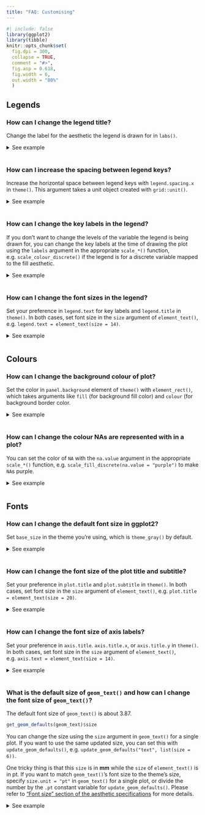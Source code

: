 ```yaml
---
title: "FAQ: Customising"
---
```


```{=html}
<style>
  .content h3 {
    margin-top: -30px !important;
  }
  
  details {
    margin-bottom: 40px;
  }
</style>
```
```r
#| include: false
library(ggplot2)
library(tibble)
knitr::opts_chunk$set(
  fig.dpi = 300, 
  collapse = TRUE, 
  comment = "#>",
  fig.asp = 0.618,
  fig.width = 6,
  out.width = "80%"
  )
```

## Legends

### How can I change the legend title?

Change the label for the aesthetic the legend is drawn for in `labs()`.

<details>

<summary>See example</summary>

By default your legend label will be the name of the variable that is mapped to the aesthetic the legend is drawn for.
You can change the title of your legend using `labs()`.

```r
#| fig.alt: "A scatter plot showing the highway miles per gallon on the x-axis
#|  and city miles per gallon on the y-axis. The points are coloured by three
#|  types of drive train, which is displayed in a legend with the title 'Drive
#|  train'."
ggplot(mpg, aes(x = hwy, y = cty, color = drv)) +
  geom_point() +
  labs(color = "Drive train")
```

If a legend is drawn for multiple aesthetics, you'll want to update the title for all of them.

```r
#| fig.alt:
#| - "A scatter plot showing the highway miles per gallon on the x-axis
#|  and city miles per gallon on the y-axis. The point shapes and colours 
#|  indicate three types of drive train. The shapes and colours are displayed in
#|  separate legends titled 'drv' and 'Drive train' respectively."
#| - "A scatter plot showing the highway miles per gallon on the x-axis
#|  and city miles per gallon on the y-axis. The point shapes and colours 
#|  indicate three types of drive train. The shapes and colours are displayed in
#|  a single legend titled 'Drive train'."
#|
# not this
ggplot(mpg, aes(x = hwy, y = cty, color = drv, shape = drv)) +
  geom_point() +
  labs(color = "Drive train")

# but this
ggplot(mpg, aes(x = hwy, y = cty, color = drv, shape = drv)) +
  geom_point() +
  labs(color = "Drive train", shape = "Drive train")
```

</details>

### How can I increase the spacing between legend keys?

Increase the horizontal space between legend keys with `legend.spacing.x` in `theme()`.
This argument takes a unit object created with `grid::unit()`.

<details>

<summary>See example</summary>

If you have a horizontal legend, generally placed on top or bottom of the plot with `legend.position = "top"` or `"bottom"`, you can change the spacing between legend keys with `legend.spacing.x`.
You can supply a unit object to this argument, e.g. `unit(1.0, "cm")` for 1 cm space between legend keys.
See the documentation for `grid::unit()` for more options for units.

```r
#| fig.alt: "A scatter plot showing the highway miles per gallon on the x-axis
#|  and city miles per gallon on the y-axis. The points are coloured by three
#|  types of drive train, which is displayed in a legend at the bottom of the 
#|  plot in a horizontal orientation. Legend elements are spaced widely apart."
ggplot(mpg, aes(x = hwy, y = cty, color = drv)) +
  geom_point() +
  theme(
    legend.position = "bottom", 
    legend.spacing.x = unit(1.0, "cm")
    )
```

For vertical legends changing `legend.spacing.y` changes the space between the legend title and the keys, but not between the keys, e.g. see the large space between the legend title and keys.

```r
#| fig.alt: "A scatter plot showing the highway miles per gallon on the x-axis
#|  and city miles per gallon on the y-axis. The points are coloured by three
#|  types of drive train, which is displayed in a legend at the right of the 
#|  plot. In the legend, there is a large space between the title and keys."
ggplot(mpg, aes(x = hwy, y = cty, color = drv)) +
  geom_point() +
  theme(legend.spacing.y = unit(3.0, "cm"))
```

In order to change the space between the legend keys, you can first make the key size bigger with `legend.key.size` and then remove the grey background color with `legend.key`.

```r
#| fig.alt: "A scatter plot showing the highway miles per gallon on the x-axis
#|  and city miles per gallon on the y-axis. The points are coloured by three
#|  types of drive train, which is displayed in a legend at the right of the 
#|  plot. In the legend, elements are placed widely apart and the title is
#|  to the left of the keys."
ggplot(mpg, aes(x = hwy, y = cty, color = drv)) +
  geom_point() +
  theme(
    legend.key.size = unit(1.5, "cm"),
    legend.key = element_rect(color = NA, fill = NA)
    )
```

Note that the legend title is no longer aligned with the keys with this approach.
You can also shift it over with the `hjust` setting of `legend.title`.

```r
#| fig.alt: "A scatter plot showing the highway miles per gallon on the x-axis
#|  and city miles per gallon on the y-axis. The points are coloured by three
#|  types of drive train, which is displayed in a legend at the right of the 
#|  plot. In the legend, elements are placed widely apart and the title is
#|  aligned with the keys."
ggplot(mpg, aes(x = hwy, y = cty, color = drv)) +
  geom_point() +
  theme(
    legend.key.size = unit(1.5, "cm"),
    legend.key = element_rect(color = NA, fill = NA),
    legend.title = element_text(hjust = 0.5)
  )
```

</details>

### How can I change the key labels in the legend?

If you don't want to change the levels of the variable the legend is being drawn for, you can change the key labels at the time of drawing the plot using the `labels` argument in the appropriate `scale_*()` function, e.g. `scale_colour_discrete()` if the legend is for a discrete variable mapped to the fill aesthetic.

<details>

<summary>See example</summary>

The `labels` argument of `scale_*` functions takes named vectors, which what we would recommend using for relabeling keys in a legend.
Using named lists allows you to declare explicitly which label is assigned to which level, without having to keep track of level order.

```r
#| fig.alt: "A scatter plot showing the highway miles per gallon on the x-axis
#|  and city miles per gallon on the y-axis. The points are coloured by three
#|  types of drive train, which is displayed in a legend at the right of the 
#|  plot. The legend items are name '4-wheel drive', 'Front-wheel drive' and
#|  'Rear-wheel drive' from top to bottom."
ggplot(mpg, aes(x = hwy, y = cty, color = drv)) +
  geom_point() +
  scale_color_discrete(
    labels = c("4" = "4-wheel drive", 
               "f" = "Front-wheel drive", 
               "r" = "Rear-wheel drive")
    )
```

</details>

### How can I change the font sizes in the legend?

Set your preference in `legend.text` for key labels and `legend.title` in `theme()`.
In both cases, set font size in the `size` argument of `element_text()`, e.g. `legend.text = element_text(size = 14)`.

<details>

<summary>See example</summary>

Font characteristics of a legend can be controlled with the `legend.text` and `legend.title` elements of `theme()`.
You can use the following for 14 pts text for legend key labels and 10 pts text for legend title.
(Note that this doesn't result in a visually pleasing legend, by default ggplot2 uses a larger font size for the legend title than the legend text.)

```r
#| fig.alt: "A scatter plot showing the highway miles per gallon on the x-axis
#|  and city miles per gallon on the y-axis. The points are coloured by seven 
#|  types of cars, which is displayed in the legend on the right of the plot.
#|  The labels in the legend have a larger font size than the title."
ggplot(mpg, aes(x = hwy, y = cty, color = class)) +
  geom_point() +
  theme(
    legend.text = element_text(size = 14),
    legend.title = element_text(size = 10)
  )
```

For further customization of legend text, see the documentation for `element_text()`, e.g. you can change font colors or font face as well.

```r
#| fig.alt: "A scatter plot showing the highway miles per gallon on the x-axis
#|  and city miles per gallon on the y-axis. The points are coloured by seven 
#|  types of cars, which is displayed in the legend on the right of the plot.
#|  The labels in the legends have a large, red font. The title has a smaller,
#|  black font and is in bold and italic."
ggplot(mpg, aes(x = hwy, y = cty, color = class)) +
  geom_point() +
  theme(
    legend.text = element_text(size = 14, color = "red"),
    legend.title = element_text(size = 10, face = "bold.italic")
  )
```

</details>

## Colours

### How can I change the background colour of plot?

Set the color in `panel.background` element of `theme()` with `element_rect()`, which takes arguments like `fill` (for background fill color) and `colour` (for background border color.

<details>

<summary>See example</summary>

You can set the background colour of the plot with `panel.background` in `theme()`.
In the following example the border is made thicker with `linewidth = 3` to

```r
#| fig.alt: "A scatter plot showing the highway miles per gallon on the x-axis
#|  and city miles per gallon on the y-axis. The panel background of the plot
#|  is light blue and is outlined in red with a thick stroke."
ggplot(mpg, aes(x = hwy, y = cty)) +
  geom_point() +
  theme(panel.background = element_rect(fill = "lightblue", colour = "red", linewidth = 3))
```

If you want to change the colour of the plotting area but not the panel where the panel, you can so the same thing with `plot.background`.

```r
#| fig.alt: "A scatter plot showing the highway miles per gallon on the x-axis
#|  and city miles per gallon on the y-axis. The plot background is light blue 
#|  and is outlined in red with a thick stroke. The panel background remains 
#|  grey."
ggplot(mpg, aes(x = hwy, y = cty)) +
  geom_point() +
  theme(plot.background = element_rect(fill = "lightblue", colour = "red", linewidth = 3))
```

Note that ggplot2 has a variety of [complete themes](https://ggplot2.tidyverse.org/reference/ggtheme.html) that might already do what you're hoping to accomplish.
For example, if you prefer a more minimal look to your plots, without the grey background, you might try `theme_minimal()`.

```r
#| fig.alt: "A scatter plot showing the highway miles per gallon on the x-axis
#|  and city miles per gallon on the y-axis. There is no visible panel 
#|  background and grid lines are in light grey."
ggplot(mpg, aes(x = hwy, y = cty)) +
  geom_point() +
  theme_minimal()
```

And you can continue customization based on one of these themes.

```r
#| fig.alt: "A scatter plot showing the highway miles per gallon on the x-axis
#|  and city miles per gallon on the y-axis. There is no visible panel 
#|  background and grid lines are in light grey. The plot as a whole is outlined
#|  by a thick red line."
ggplot(mpg, aes(x = hwy, y = cty)) +
  geom_point() +
  theme_minimal() +
  theme(plot.background = element_rect(colour = "red", linewidth = 3))
```

You might also find the [**thematic**](https://rstudio.github.io/thematic/) package useful for simplified theming of your plots.

</details>

### How can I change the colour NAs are represented with in a plot?

You can set the color of `NA` with the `na.value` argument in the appropriate `scale_*()` function, e.g. `scale_fill_discrete(na.value = "purple")` to make `NA`s purple.

<details>

<summary>See example</summary>

Suppose you have the following data frame with two discrete variables, one of which has an `NA`.

```r
df <- tibble::tribble(
  ~group, ~outcome,
  1,      "yes",
  1,      "no",
  2,      "yes",
  2,      "no",
  2,      "no",
  2,      NA 
)
```

By default, ggplot2 uses grey to represent `NA`s.

```r
#| fig.alt: "A stacked bar chart showing two groups on the x-axis and counts
#|  on the y-axis. Within a stacked bar, two different outcomes and 'NA's are 
#|  distinguished by fill colour."
ggplot(df, aes(x = group, fill = outcome)) +
  geom_bar()
```

You can change the color of `NA` with `scale_fill_discrete()` in this case, e.g. make it purple.

```r
#| fig.alt: "A stacked bar chart showing two groups on the x-axis and counts
#|  on the y-axis. Within a stacked bar, two different outcomes and 'NA's are 
#|  distinguished by fill colour. The 'NA' fill colour is purple."
ggplot(df, aes(x = group, fill = outcome)) +
  geom_bar() +
  scale_fill_discrete(na.value = "purple")
```

You can also set the color to `"transparent"`.
In the plot below this is shown with `theme_minimal()` to demonstrate how that looks on a plot with a transparent background.
Note that while this is possible, setting the colour to transparent as such wouldn't be recommended in this particular case as it gives the appearance of a floating bar.

```r
#| fig.alt: "A stacked bar chart showing two groups on the x-axis and counts
#|  on the y-axis. Within a stacked bar, two different outcomes and 'NA's are 
#|  distinguished by fill colour. The 'NA' fill colour is transparent, giving
#|  the appearance that one of the stacked bars is floating."
ggplot(df, aes(x = group, fill = outcome)) +
  geom_bar() +
  scale_fill_discrete(na.value = "transparent") +
  theme_minimal()
```

</details>

## Fonts

### How can I change the default font size in ggplot2?

Set `base_size` in the theme you're using, which is `theme_gray()` by default.

<details>

<summary>See example</summary>

The base font size is 11 pts by default.
You can change it with the `base_size` argument in the theme you're using.
See the [complete theme documentation](https://ggplot2.tidyverse.org/reference/ggtheme.html) for more high level options you can set.

```r
#| fig.alt: "A scatter plot showing the highway miles per gallon on the x-axis
#|  and city miles per gallon on the y-axis. The points are coloured by seven
#|  types of car. All text sizes in the axes and legend are large."
ggplot(mpg, aes(x = hwy, y = cty, color = class)) +
  geom_point() +
  theme_gray(base_size = 18)
```

If you would like all plots within a session/document to use a particular base size, you can set it with `set_theme()`.
Run the following at the beginning of your session or include on top of your R Markdown document.

```r
#| eval: false
set_theme(theme_gray(base_size = 18))
```

</details>

### How can I change the font size of the plot title and subtitle?

Set your preference in `plot.title` and `plot.subtitle` in `theme()`.
In both cases, set font size in the `size` argument of `element_text()`, e.g. `plot.title = element_text(size = 20)`.

<details>

<summary>See example</summary>

Font characteristics of plot titles and subtitles can be controlled with the `plot.title` and `plot.subtitle` elements of `theme()`.
You can use the following for 20 pts text for the plot title and 15 pts text for the plot subtitle.

```r
#| fig.alt: "A scatter plot showing the highway miles per gallon on the x-axis
#|  and city miles per gallon on the y-axis. The plot has a large title 
#|  displaying 'This is the plot title' and a less large subtitle displaying 
#|  'And this is the subtitle' at the top of the plot."
ggplot(mpg, aes(x = hwy, y = cty)) +
  geom_point() +
  labs(
    title = "This is the plot title",
    subtitle = "And this is the subtitle"
  ) +
  theme(
    plot.title = element_text(size = 20),
    plot.subtitle = element_text(size = 15)
  )
```

For further customization of plot title and subtitle, see the documentation for `element_text()`, e.g. you can change font colors or font face as well.

```r
#| fig.alt: "A scatter plot showing the highway miles per gallon on the x-axis
#|  and city miles per gallon on the y-axis. The plot has a large red title 
#|  displaying 'This is the plot title' and a less large subtitle in bold and 
#|  italic displaying 'And this is the subtitle' at the top of the plot."
ggplot(mpg, aes(x = hwy, y = cty)) +
  geom_point() +
  labs(
    title = "This is the plot title",
    subtitle = "And this is the subtitle"
  ) +
  theme(
    plot.title = element_text(size = 20, color = "red"),
    plot.subtitle = element_text(size = 15, face = "bold.italic")
  )
```

</details>

### How can I change the font size of axis labels?

Set your preference in `axis.title`.
`axis.title.x`, or `axis.title.y` in `theme()`.
In both cases, set font size in the `size` argument of `element_text()`, e.g. `axis.text = element_text(size = 14)`.

<details>

<summary>See example</summary>

Font characteristics of axis labels can be controlled with `axis.title.x` or `axis.title.y` (or `axis.title` if you the same settings for both axes).

```r
#| fig.alt: "A scatter plot showing the highway miles per gallon on the x-axis
#|  and city miles per gallon on the y-axis. The x-axis title displays 
#|  'This is HUGE' in a large font size, and the y-axis title displays 
#|  'This is small' in a smaller font size."
ggplot(mpg, aes(x = hwy, y = cty)) +
  geom_point() +
  labs(
    x = "This is HUGE",
    y = "This is small"
  ) +
  theme(
    axis.title.x = element_text(size = 20),
    axis.title.y = element_text(size = 10)
  )
```

For further customization of plot title and subtitle, see the documentation for `element_text()`, e.g. you can change font colors or font face as well.

```r
#| fig.alt: "A scatter plot showing the highway miles per gallon on the x-axis
#|  and city miles per gallon on the y-axis. The x-axis title displays 
#|  'This is HUGE' in a large, red font, and the y-axis title displays 
#|  'This is tiny' in a smaller, bold and italic font."
ggplot(mpg, aes(x = hwy, y = cty)) +
  geom_point() +
  labs(
    x = "This is HUGE",
    y = "This is tiny"
  ) +
  theme(
    axis.title.x = element_text(size = 20, color = "red"),
    axis.title.y = element_text(size = 10, face = "bold.italic")
  )
```

You can also change the size of the axis text (e.g. numbers at the axis ticks) using `axis.text` (or `axis.text.x` and `axis.text.y` if you want to set different sizes).

```r
#| fig.alt: "A scatter plot showing the highway miles per gallon on the x-axis
#|  and city miles per gallon on the y-axis. Both the x and the y axis titles
#|  display 'The axis labels are the same size' in a large font. Both axis 
#|  labels are displayed in a larger, blue font."
ggplot(mpg, aes(x = hwy, y = cty)) +
  geom_point() +
  labs(
    x = "The axis labels are the same size",
    y = "The axis labels are the same size"
  ) +
  theme(
    axis.title = element_text(size = 16),
    axis.text = element_text(size = 20, color = "blue")
  )
```

</details>

### What is the default size of `geom_text()` and how can I change the font size of `geom_text()`?

The default font size of `geom_text()` is about 3.87.

```r
get_geom_defaults(geom_text)$size
```

You can change the size using the `size` argument in `geom_text()` for a single plot. If you want to use the same updated size, you can set this with `update_geom_defaults()`, e.g. `update_geom_defaults("text", list(size = 6))`.

One tricky thing is that this `size` is in **mm** while the `size` of `element_text()` is in pt.
If you want to match `geom_text()`'s font size to the theme's size,
specify `size.unit = "pt"` in `geom_text()` for a single plot,
or divide the number by the `.pt` constant variable for `update_geom_defaults()`.
Please refer to ["Font size" section of the aesthetic specifications](https://ggplot2.tidyverse.org/articles/ggplot2-specs.html#font-size) for more details.

<details>

<summary>See example</summary>

Suppose you have the following data frame and visualization.

```r
#| fig.alt: "A plot showing text at diagonal positions with the labels 'two', 
#| 'three' and 'four'."
df <- tibble::tribble(
  ~x, ~y, ~name,
  2,  2,  "two",
  3,  3,  "three",
  4,  4,  "four"
)

ggplot(df, aes(x = x, y = y, label = name)) +
  geom_text()
```

You can set the size of the text with the following.

```r
#| fig.alt: "A plot showing larger text at diagonal positions with the labels 
#| 'two', 'three' and 'four'."
ggplot(df, aes(x = x, y = y, label = name)) +
  geom_text(size = 6)
```

Or you can map it to the `size` `aes`thetic. In the following size is determined by the `x` value with `scale_size_identity()`.

```r
#| fig.alt: "A plot showing text at diagonal positions with the labels 'two',
#|  'three' and 'four' that increase in size from left to right."
ggplot(df, aes(x = x, y = y, label = name)) +
  geom_text(aes(size = x)) +
  scale_size_identity()
```

If you want to use the same updated size for `geom_text()` in a series of plots in a session/R Markdown document, you can set use `update_geom_defaults()` to update the default size, e.g. if you want the size for all `geom_text()` to be 6, use `update_geom_defaults("text", list(size = 6))`.

</details>
